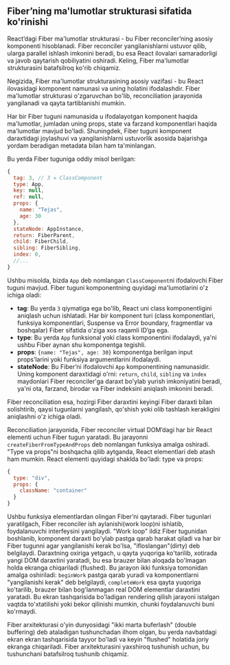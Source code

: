 ## Fiber’ning ma'lumotlar strukturasi sifatida ko'rinishi

React’dagi Fiber ma'lumotlar strukturasi - bu Fiber reconciler’ning asosiy komponenti hisoblanadi. Fiber reconciler yangilanishlarni ustuvor qilib, ularga parallel ishlash imkonini beradi, bu esa React ilovalari samaradorligi va javob qaytarish qobiliyatini oshiradi. Keling, Fiber ma'lumotlar strukturasini batafsilroq ko'rib chiqamiz.

Negizida, Fiber ma'lumotlar strukturasining asosiy vazifasi - bu React ilovasidagi komponent namunasi va uning holatini ifodalashdir. Fiber ma'lumotlar strukturasi o'zgaruvchan bo'lib, reconciliation jarayonida yangilanadi va qayta tartiblanishi mumkin.

Har bir Fiber tuguni namunasida u ifodalayotgan komponent haqida ma'lumotlar, jumladan uning props, state va farzand komponentlari haqida ma'lumotlar mavjud bo'ladi. Shuningdek, Fiber tuguni komponent daraxtidagi joylashuvi va yangilanishlarni ustuvorlik asosida bajarishga yordam beradigan metadata bilan ham ta'minlangan.

Bu yerda Fiber tuguniga oddiy misol berilgan:
``` js copy
{
  tag: 3, // 3 = ClassComponent
  type: App,
  key: null,
  ref: null,
  props: {
    name: "Tejas",
    age: 30
  },
  stateNode: AppInstance,
  return: FiberParent,
  child: FiberChild,
  sibling: FiberSibling,
  index: 0,
  //...
}
```

Ushbu misolda, bizda `App` deb nomlangan `ClassComponent`ni ifodalovchi Fiber tuguni mavjud. Fiber tuguni komponentning quyidagi ma'lumotlarini o'z ichiga oladi:
- **tag**: Bu yerda `3` qiymatiga ega bo'lib, React uni class komponentligini aniqlash uchun ishlatadi. Har bir komponent turi (class komponentlari, funksiya komponentlari, Suspense va Error boundary, fragmentlar va boshqalar) Fiber sifatida o'ziga xos raqamli ID’ga ega.
- **type**: Bu yerda `App` funksional yoki class komponentini ifodalaydi, ya'ni ushbu Fiber aynan shu komponentga tegishli.
- **props**: `{name: "Tejas", age: 30}` komponentga berilgan input props’larini yoki funksiya argumentlarini ifodalaydi.
- **stateNode**: Bu Fiber’ni ifodalovchi `App` komponentining namunasidir. Uning komponent daraxtidagi o'rni: `return`, `child`, `sibling` va `index` maydonlari Fiber reconciler'ga daraxt bo'ylab yurish imkoniyatini beradi, ya'ni ota, farzand, birodar va Fiber indeksini aniqlash imkonini beradi.

Fiber reconciliation esa, hozirgi Fiber daraxtini keyingi Fiber daraxti bilan solishtirib, qaysi tugunlarni yangilash, qo'shish yoki olib tashlash kerakligini aniqlashni o'z ichiga oladi.

Reconciliation jarayonida, Fiber reconciler virtual DOM’dagi har bir React elementi uchun Fiber tugun yaratadi. Bu jarayonni `createFiberFromTypeAndProps` deb nomlangan funksiya amalga oshiradi. "Type va props"ni boshqacha qilib aytganda, React elementlari deb atash ham mumkin. React elementi quyidagi shaklda bo'ladi: type va props:
``` js copy
{
  type: "div",
  props: {
    className: "container"
  }
}
```

Ushbu funksiya elementlardan olingan Fiber’ni qaytaradi. Fiber tugunlari yaratilgach, Fiber reconciler ish aylanishi(work loop)ni ishlatib, foydalanuvchi interfeysini yangilaydi. "Work loop" ildiz Fiber tugunidan boshlanib, komponent daraxti bo'ylab pastga qarab harakat qiladi va har bir Fiber tugunni agar yangilanishi kerak bo'lsa, "ifloslangan"(dirty) deb belgilaydi. Daraxtning oxiriga yetgach, u qayta yuqoriga ko'tarilib, xotirada yangi DOM daraxtini yaratadi, bu esa brauzer bilan aloqada bo'lmagan holda ekranga chiqariladi (flushed). Bu jarayon ikki funksiya tomonidan amalga oshiriladi: `beginWork` pastga qarab yuradi va komponentlarni "yangilanishi kerak" deb belgilaydi, `completeWork` esa qayta yuqoriga ko'tarilib, brauzer bilan bog'lanmagan real DOM elementlar daraxtini yaratadi. Bu ekran tashqarisida bo'ladigan rendering qilish jarayoni istalgan vaqtda to'xtatilishi yoki bekor qilinishi mumkin, chunki foydalanuvchi buni ko'rmaydi.

Fiber arxitekturasi o'yin dunyosidagi "ikki marta buferlash" (double buffering) deb ataladigan tushunchadan ilhom olgan, bu yerda navbatdagi ekran ekran tashqarisida tayyor bo'ladi va keyin "flushed" holatida joriy ekranga chiqariladi. Fiber arxitekturasini yaxshiroq tushunish uchun, bu tushunchani batafsilroq tushunib chiqamiz.

